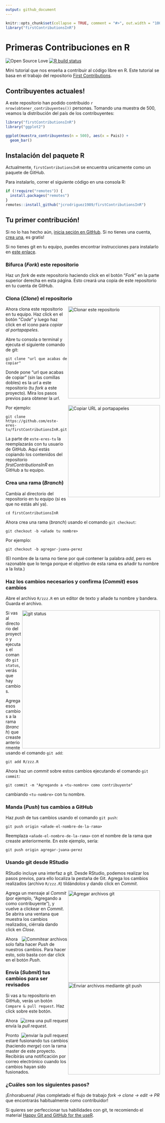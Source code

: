 ```yaml
---
output: github_document
---
```


```r
knitr::opts_chunk$set(collapse = TRUE, comment = "#>", out.width = "100%")
library("firstContributionsInR")
```

# Primeras Contribuciones en R

<!-- badges: start -->
![Open Source Love](https://badges.frapsoft.com/os/v1/open-source.svg?v=103)
[![R build status](https://github.com/jcrodriguez1989/firstContributionsInR/workflows/R-CMD-check/badge.svg)](https://github.com/jcrodriguez1989/firstContributionsInR/actions)
<!-- badges: end -->

Mini tutorial que nos enseña a contribuir al código libre en R. Este tutorial se basa en el trabajo 
del repositorio [First Contributions
](https://github.com/firstcontributions/first-contributions/blob/master/translations/README.es.md).

## Contribuyentes actuales!

A este repositorio han podido contribuido `r nrow(obtener_contribuyentes())` personas.
Tomando una muestra de 500, veamos la distribución del país de los contribuyentes:

```r
library("firstContributionsInR")
library("ggplot2")

ggplot(muestra_contribuyentes(n = 500), aes(x = Pais)) +
  geom_bar()
```

## Instalación del paquete R

Actualmente, `firstContributionsInR` se encuentra unicamente como un paquete de
GitHub.

Para instalarlo, correr el siguiente código en una consola R:

```r
if (!require("remotes")) {
  install.packages("remotes")
}
remotes::install_github("jcrodriguez1989/firstContributionsInR")
```

## Tu primer contribución!

Si no lo has hecho aún, [inicia seción en GitHub](https://github.com/login). Si no tienes una cuenta, [crea una](https://github.com/join), es gratis!

Si no tienes git en tu equipo, puedes encontrar instrucciones para instalarlo en [este enlace](https://help.github.com/articles/set-up-git/).

### Bifurca (*Fork*) este repositorio

Haz un *fork* de este repositorio haciendo click en el botón "*Fork*" en la parte superior derecha en esta página.
Esto creará una copia de este repositorio en tu cuenta de GitHub.

### Clona (*Clone*) el repositorio

<img align="right" width="300" src="README_files/capturas/clone.png" alt="Clonar este repositorio" />

Ahora clona este repositorio en tu equipo. Haz click en el botón "*Code*" y luego haz click en el icono para *copiar al portapapeles*.

Abre tu consola o terminal y ejecuta el siguiente comando de git:

```
git clone "url que acabas de copiar"
```

Donde pone "url que acabas de copiar" (sin las comillas dobles) es la *url* a este repositorio (tu *fork* a este proyecto). Mira los pasos previos para obtener la *url*.

<img align="right" width="300" src="README_files/capturas/copy-to-clipboard.png" alt="Copiar URL al portapapeles" />

Por ejemplo:
```
git clone https://github.com/este-eres-tu/firstContributionsInR.git
```
La parte de `este-eres-tu` la reemplazarás con tu usuario de GitHub. Aquí estás copiando los contenidos del repositorio *firstContributionsInR* en GitHub a tu equipo.

### Crea una rama (*Branch*)

Cambia al directorio del repositorio en tu equipo (si es que no estás ahí ya).

```
cd firstContributionsInR
```

Ahora crea una rama (*branch*) usando el comando  `git checkout`:

```
git checkout -b <añade tu nombre>
```

Por ejemplo:

```
git checkout -b agregar-juana-perez
```

(El nombre de la rama no tiene por qué contener la palabra *add*, pero es razonable que lo tenga porque el objetivo de esta rama es añadir tu nombre a la lista.)

### Haz los cambios necesarios y confirma (*Commit*) esos cambios

Abre el archivo `R/zzz.R` en un editor de texto y añade tu nombre y bandera. Guarda el archivo.

<img align="right" width="450" src="README_files/capturas/git-status.png" alt="git status" />

Si vas al directorio del proyecto y ejecutas el comando  `git status`, verás que hay cambios.

Agrega esos cambios a la rama (*branch*) que creaste anteriormente usando el comando `git add`:

```
git add R/zzz.R
```

Ahora haz un *commit* sobre estos cambios ejecutando el comando `git commit`:

```
git commit -m "Agregando a <tu-nombre> como contribuyente"
```

cambiando `<tu-nombre>` con tu nombre.

### Manda (*Push*) tus cambios a GitHub

Haz *push* de tus cambios usando el comando `git push`:
```
git push origin <añade-el-nombre-de-la-rama>
```
Reemplaza `<añade-el-nombre-de-la-rama>` con el nombre de la rama que creaste anteriormente. En este ejemplo, sería:
```
git push origin agregar-juana-perez
```

### Usando git desde RStudio

RStudio incluye una interfaz a git. Desde RStudio, podemos realizar los pasos previos, para ello localiza la pestaña de Git.
Agrega los cambios realizados (archivo `R/zzz.R`) tildándolos y dando click en *Commit*.

<img align="right" width="300" src="README_files/capturas/rstudio-add.png" alt="Agregar archivos git" />

Agrega un mensaje al *Commit* (por ejemplo, "Agregando a <tu-nombre> como contribuyente"), y vuelve a clickear en *Commit*. Se abrira una ventana que muestra los cambios realizados, ciérrala dando click en *Close*.

<img style="float: right;" src="README_files/capturas/rstudio-commit.png" alt="Commitear archivos" />

Ahora solo falta hacer *Push* de nuestros cambios. Para hacer esto, solo basta con dar click en el botón *Push*.

<img style="float: right;" width="300" src="README_files/capturas/rstudio-push.png" alt="Enviar archivos mediante git push" />

### Envía (*Submit*) tus cambios para ser revisados

Si vas a tu repositorio en GitHub, verás un botón `Compare & pull request`. Haz click sobre este botón.

<img style="float: right;" src="README_files/capturas/compare-and-pull.png" alt="crea una pull request" />

Ahora envía la *pull request*.

<img style="float: right;" src="README_files/capturas/submit-pull-request.png" alt="enviar la pull request" />

Pronto estaré fusionando tus cambios (haciendo *merge*) con la rama master de este proyecto. Recibirás una notificación por correo electrónico cuando los cambios hayan sido fusionados.

### ¿Cuáles son los siguientes pasos?

¡Enhorabuena! ¡Has completado el flujo de trabajo *_fork -> clone -> edit -> PR_* que encontrarás habitualmente como contribuidor!

Si quieres ser perfeccionar tus habilidades con git, te recomiendo el material [Happy Git and GitHub for the useR
](https://happygitwithr.com/).
